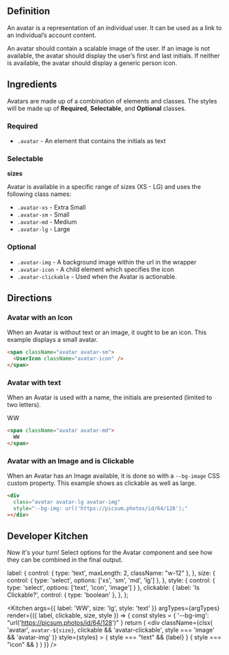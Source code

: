 
## Definition

An avatar is a representation of an individual user. It can be used as a link to 
an individual’s account content.

An avatar should contain a scalable image of the user. If an image is not 
available, the avatar should display the user’s first and last initials. If 
neither is available, the avatar should display a generic person icon.

## Ingredients

Avatars are made up of a combination of elements and classes. The styles will be 
made up of **Required**, **Selectable**, and **Optional** classes.

### Required

- `.avatar` - An element that contains the initials as text

### Selectable

**sizes**

Avatar is available in a specific range of sizes (XS - LG) and uses the following class names:

- `.avatar-xs` - Extra Small
- `.avatar-sm` - Small
- `.avatar-md` - Medium
- `.avatar-lg` - Large

### Optional

- `.avatar-img` - A background image within the url in the wrapper
- `.avatar-icon` - A child element which specifies the icon
- `.avatar-clickable` - Used when the Avatar is actionable.

## Directions

### Avatar with an Icon

When an Avatar is without text or an image, it ought to be an icon. 
This example displays a small avatar.

<span className="avatar avatar-sm my-4">
  <UserIcon className="avatar-icon" />
</span>

```html
<span className="avatar avatar-sm">
  <UserIcon className="avatar-icon" />
</span>
```

### Avatar with text

When an Avatar is used with a name, the initials are presented (limited to two letters).

<span className="avatar avatar-md my-4">
  WW
</span>

```html
<span className="avatar avatar-md">
  WW
</span>
```

### Avatar with an Image and is Clickable

When an Avatar has an Image available, it is done so with a `--bg-image` CSS
custom property. This example shows as clickable as well as large.

<div
  className="avatar avatar-lg avatar-img avatar-clickable my-4"
  style={{"--bg-img": "url('https://picsum.photos/id/64/128')"}}
></div>

```html
<div
  class="avatar avatar-lg avatar-img"
  style="--bg-img: url('https://picsum.photos/id/64/128');"
></div>
```

## Developer Kitchen

Now it's your turn! Select options for the Avatar component and see how they can 
be combined in the final output.

  label: {
    control: { 
      type: 'text',
      maxLength: 2,
      className: "w-12"
    },
  },
  size: {
    control: { 
      type: 'select', 
      options: ['xs', 'sm', 'md', 'lg'] 
    },
  },
  style: {
    control: {
      type: 'select',
      options: ['text', 'icon', 'image']
    }
  },
  clickable: {
    label: 'Is Clickable?',
    control: { type: 'boolean' },
  },
};

<Kitchen
  args={{ label: 'WW', size: 'lg', style: 'text' }}
  argTypes={argTypes}
  render={({ label, clickable, size, style }) => {
    const styles = {
      '--bg-img': "url('https://picsum.photos/id/64/128')"
    }
    return (
      <div
        className={clsx(
          'avatar',
          `avatar-${size}`,
          clickable && 'avatar-clickable',
          style === 'image' && 'avatar-img'
        )}
        style={styles}
      >
        { style === "text" && <span>{label}</span> }
        { style === "icon" && <UserIcon className="avatar-icon" /> }
      </div>
    )
  }}
/>
